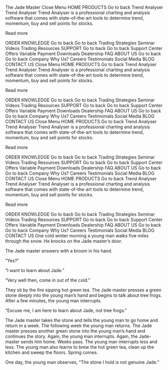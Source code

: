 The Jade Master
 Close Menu
HOME
PRODUCTS
Go to back
Trend Analyser
Trend Analyser
Trend Analyser is a professional charting and analysis software that comes with state-of-the-art tools to determine trend, momentum, buy and sell points for stocks.

Read more


ORDER
KNOWLEDGE
Go to back
Go to back
Trading Strategies
Seminar
Videos
Trading Resources
SUPPORT
Go to back
Go to back
Support Center
Offers
Variable Payment
Downloads
Dealership
FAQ
ABOUT US
Go to back
Go to back
Company
Why Us?
Careers
Testimonials
Social Media
BLOG
CONTACT US
 Close Menu
HOME
PRODUCTS
Go to back
Trend Analyser
Trend Analyser
Trend Analyser is a professional charting and analysis software that comes with state-of-the-art tools to determine trend, momentum, buy and sell points for stocks.

Read more


ORDER
KNOWLEDGE
Go to back
Go to back
Trading Strategies
Seminar
Videos
Trading Resources
SUPPORT
Go to back
Go to back
Support Center
Offers
Variable Payment
Downloads
Dealership
FAQ
ABOUT US
Go to back
Go to back
Company
Why Us?
Careers
Testimonials
Social Media
BLOG
CONTACT US
 Close Menu
HOME
PRODUCTS
Go to back
Trend Analyser
Trend Analyser
Trend Analyser is a professional charting and analysis software that comes with state-of-the-art tools to determine trend, momentum, buy and sell points for stocks.

Read more


ORDER
KNOWLEDGE
Go to back
Go to back
Trading Strategies
Seminar
Videos
Trading Resources
SUPPORT
Go to back
Go to back
Support Center
Offers
Variable Payment
Downloads
Dealership
FAQ
ABOUT US
Go to back
Go to back
Company
Why Us?
Careers
Testimonials
Social Media
BLOG
CONTACT US
 Close Menu
HOME
PRODUCTS
Go to back
Trend Analyser
Trend Analyser
Trend Analyser is a professional charting and analysis software that comes with state-of-the-art tools to determine trend, momentum, buy and sell points for stocks.

Read more


ORDER
KNOWLEDGE
Go to back
Go to back
Trading Strategies
Seminar
Videos
Trading Resources
SUPPORT
Go to back
Go to back
Support Center
Offers
Variable Payment
Downloads
Dealership
FAQ
ABOUT US
Go to back
Go to back
Company
Why Us?
Careers
Testimonials
Social Media
BLOG
CONTACT US
One cold winter morning a young man walks five miles through the snow. He knocks on the Jade master’s door.

The Jade master answers with a broom in his hand.

“Yes?”

“I want to learn about Jade.”

“Very well then, come in out of the cold.”

They sit by the fire sipping hot green tea. The Jade master presses a green stone deeply into the young man’s hand and begins to talk about tree frogs. After a few minutes, the young man interrupts.

“Excuse me, I am here to learn about Jade, not tree frogs.”

The Jade master takes the stone and tells the young man to go home and return in a week. The following week the young man returns. The Jade master presses another green stone into the young man’s hand and continues the story. Again, the young man interrupts. Again, the Jade-master sends him home. Weeks pass. The young man interrupts less and less. The young man also learns to brew the hot green tea, clean up the kitchen and sweep the floors. Spring comes.

One day, the young man observes, “The stone I hold is not genuine Jade.”
